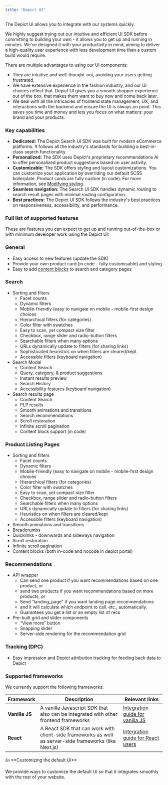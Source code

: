 ```yaml
---
title: "Depict UI"
---
```


The Depict UI allows you to integrate with our systems quickly.

We highly suggest trying out our intuitive and efficient UI SDK before committing to building your own - it allows you to get up and running in minutes. We've designed it with your productivity in mind, aiming to deliver a high-quality user experience with less development time than a custom build would require.

There are multiple advantages to using our UI components:

* They are intuitive and well-thought-out, avoiding your users getting frustrated.
* We have extensive experience in the fashion industry, and our UI choices reflect that. Depict UI gives you a smooth shopper experience out of the box, that makes them want to buy now and come back later.
* We deal with all the intricacies of frontend state management, UX, and interactions with the backend and ensure the UI is always on point. This saves you time and money and lets you focus on what matters: your brand and your products.

### Key capabilities

* **Dedicated:** The Depict Search UI SDK was built for modern eCommerce platforms. It follows all the industry's standards for building a best-in-class search functionality.
* **Personalized:** The SDK uses Depict's proprietary recommendations AI to offer personalized product suggestions based on user activity.
* **Customizable:** The SDK offers styling and layout customizations. You can customize your application by overriding our default SCSS boilerplate. Product cards are fully custom (in code). For more information, see [Modifying styling](/reference/listings-search/customize-plp-styling-with-scss).
* **Seamless navigation:** The Search UI SDK handles dynamic routing to search result pages with minimal routing configuration.
* **Best practices:** The Depict UI SDK follows the industry's best practices on responsiveness, accessibility, and performance.


### Full list of supported features

<Accordion title="Click here to expand">
    These are features you can expect to get up and running out-of-the-box or with minimum developer work using the Depict UI:

### General

- Easy access to new features (update the SDK)
- Provide your own product card (in code - fully customisable) and styling
- Easy to add [content blocks](/other-guides/content-blocks-react) to search and category pages

### Search

- Sorting and filters
    - Facet counts
    - Dynamic filters
    - Mobile-friendly (easy to navigate on mobile - mobile-first design choices
    - Hierarchical filters (for categories)
    - Color filter with swatches
    - Easy to scan, yet compact size filter
    - Checkbox, range slider and radio-button filters
    - Searchable filters when many options
    - URLs dynamically update to filters (for sharing links)
    - Sophisticated heuristics on when filters are cleared/kept
    - Accessible filters (keyboard navigation)
- Search Modal
    - Content Search
    - Query, category, & product suggestions
    - Instant results preview
    - Search History
    - Accessibility features (keyboard navigation)
- Search results page
    - Content Search
    - PLP results
    - Smooth animations and transitions
    - Search recommendations
    - Scroll restoration
    - Infinite scroll pagination
    - Content block support (in code)

### Product Listing Pages

- Sorting and filters
    - Facet counts
    - Dynamic filters
    - Mobile-friendly (easy to navigate on mobile - mobile-first design choices
    - Hierarchical filters (for categories)
    - Color filter with swatches
    - Easy to scan, yet compact size filter
    - Checkbox, range slider and radio-button filters
    - Searchable filters when many options
    - URLs dynamically update to filters (for sharing links)
    - Heuristics on when filters are cleared/kept
    - Accessible filters (keyboard navigation)
- Smooth animations and transitions
- Breadcrumbs
- Quicklinks - downwards and sideways navigation
- Scroll restoration
- Infinite scroll pagination
- Content blocks (both in-code and nocode in depict portal)

### Recommendations

- API wrapper
    - Can send one product if you want recommendations based on one product, or
    - send two products if you want recommendations based on more products, or
    - Send “landing_page” if you want landing page recommendations
    - and it will calculate which endpoint to call. etc., automatically.
    - Guarantees you get a list or an empty list of recs
- Pre-built grid and slider components
    - “View more” button
    - Snapping slider
    - Server-side rendering for the recommendation grid

### Tracking (DPC)

- Easy impression and Depict attribution tracking for feeding back data to Depict
</Accordion>



### Supported frameworks

We currently support the following frameworks:

| Framework      | Description                                                                                            | Relevant links                                                    |
|----------------|--------------------------------------------------------------------------------------------------------|-------------------------------------------------------------------|
| **Vanilla JS** | A vanilla Javascript SDK that also can be integrated with other frontend frameworks                    | [Integration guide for vanilla JS](/js-ui-guide/introduction)     |
| **React**      | A React SDK that can work with client-side frameworks as well as server-side frameworks (like Next.js) | [Integration guide for React users](/react-ui-guide/introduction) |

<Tip>
👍 **Customizing the default UI**

 We provide ways to customize the default UI so that it integrates smoothly with the rest of your website.
</Tip>

